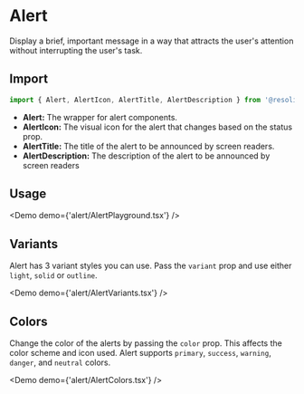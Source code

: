 # Alert

Display a brief, important message in a way that attracts the user's attention without interrupting the user's task.

## Import

```javascript
import { Alert, AlertIcon, AlertTitle, AlertDescription } from '@resolid/ui';
```

- **Alert:** The wrapper for alert components.
- **AlertIcon:** The visual icon for the alert that changes based on the status prop.
- **AlertTitle:** The title of the alert to be announced by screen readers.
- **AlertDescription:** The description of the alert to be announced by screen readers

## Usage

<Demo demo={'alert/AlertPlayground.tsx'} />

## Variants

Alert has 3 variant styles you can use. Pass the `variant` prop and use either `light`, `solid` or `outline`.

<Demo demo={'alert/AlertVariants.tsx'} />

## Colors

Change the color of the alerts by passing the `color` prop. This affects the color scheme and icon used. Alert supports `primary`, `success`, `warning`, `danger`, and `neutral` colors.

<Demo demo={'alert/AlertColors.tsx'} />
